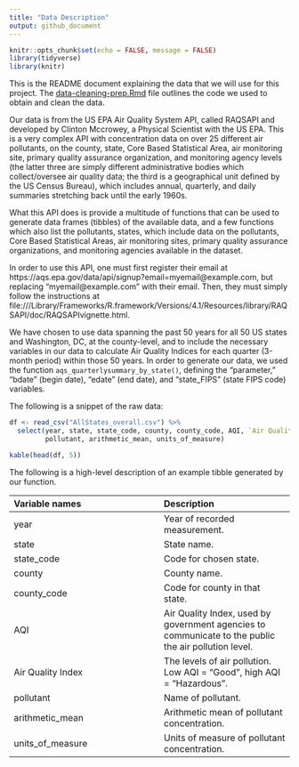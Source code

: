 ```yaml
---
title: "Data Description"
output: github_document
---
```


```r
knitr::opts_chunk$set(echo = FALSE, message = FALSE)
library(tidyverse)
library(knitr)
```

This is the README document explaining the data that we will use for this project. The [data-cleaning-prep.Rmd](data-cleaning-prep.Rmd) file outlines the code we used to obtain and clean the data.

Our data is from the US EPA Air Quality System API, called RAQSAPI and developed by Clinton Mccrowey, a Physical Scientist with the US EPA. This is a very complex API with concentration data on over 25 different air pollutants, on the county, state, Core Based Statistical Area, air monitoring site, primary quality assurance organization, and monitoring agency levels (the latter three are simply different administrative bodies which collect/oversee air quality data; the third is a geographical unit defined by the US Census Bureau), which includes annual, quarterly, and daily summaries stretching back until the early 1960s.

What this API does is provide a multitude of functions that can be used to generate data frames (tibbles) of the available data, and a few functions which also list the pollutants, states, which include data on the pollutants, Core Based Statistical Areas, air monitoring sites, primary quality assurance organizations, and monitoring agencies available in the dataset.

In order to use this API, one must first register their email at https://aqs.epa.gov/data/api/signup?email=myemail@example.com, but replacing "myemail@example.com" with their email. Then, they must simply follow the instructions at file:///Library/Frameworks/R.framework/Versions/4.1/Resources/library/RAQSAPI/doc/RAQSAPIvignette.html.

We have chosen to use data spanning the past 50 years for all 50 US states and Washington, DC, at the county-level, and to include the necessary variables in our data to calculate Air Quality Indices for each quarter (3-month period) within those 50 years. In order to generate our data, we used the function `aqs_quarterlysummary_by_state()`, defining the "parameter," "bdate" (begin date), "edate" (end date), and "state_FIPS" (state FIPS code) variables. 

The following is a snippet of the raw data:

```r
df <- read_csv("AllStates_overall.csv") %>%
  select(year, state, state_code, county, county_code, AQI, `Air Quality Index`, 
         pollutant, arithmetic_mean, units_of_measure)

kable(head(df, 5))
```


The following is a high-level description of an example tibble generated by our function.

| Variable names | Description |
|:-------|:------|
| year | Year of recorded measurement. |
| state | State name. |
| state_code | Code for chosen state. |
| county | County name. |
| county_code | Code for county in that state. |
| AQI | Air Quality Index, used by government agencies to communicate to the public the air pollution level. |
| Air Quality Index | The levels of air pollution. Low AQI = "Good", high AQI = "Hazardous". |
| pollutant | Name of pollutant. |
| arithmetic_mean | Arithmetic mean of pollutant concentration. |
| units_of_measure | Units of measure of pollutant concentration. |

